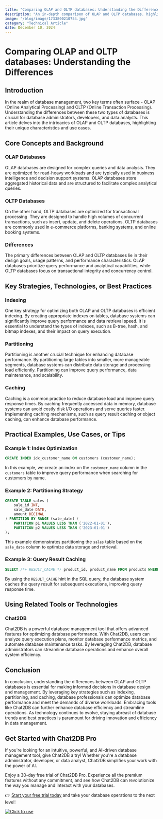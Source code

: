```yaml
---
title: "Comparing OLAP and OLTP databases: Understanding the Differences"
description: "An in-depth comparison of OLAP and OLTP databases, highlighting their unique characteristics and use cases."
image: "/blog/image/1733800210754.jpg"
category: "Technical Article"
date: December 10, 2024
---
```


# Comparing OLAP and OLTP databases: Understanding the Differences

## Introduction

In the realm of database management, two key terms often surface - OLAP (Online Analytical Processing) and OLTP (Online Transaction Processing). Understanding the differences between these two types of databases is crucial for database administrators, developers, and data analysts. This article delves into the intricacies of OLAP and OLTP databases, highlighting their unique characteristics and use cases.

## Core Concepts and Background

### OLAP Databases

OLAP databases are designed for complex queries and data analysis. They are optimized for read-heavy workloads and are typically used in business intelligence and decision support systems. OLAP databases store aggregated historical data and are structured to facilitate complex analytical queries.

### OLTP Databases

On the other hand, OLTP databases are optimized for transactional processing. They are designed to handle high volumes of concurrent transactions, such as insert, update, and delete operations. OLTP databases are commonly used in e-commerce platforms, banking systems, and online booking systems.

### Differences

The primary differences between OLAP and OLTP databases lie in their design goals, usage patterns, and performance characteristics. OLAP databases prioritize query performance and analytical capabilities, while OLTP databases focus on transactional integrity and concurrency control.

## Key Strategies, Technologies, or Best Practices

### Indexing

One key strategy for optimizing both OLAP and OLTP databases is efficient indexing. By creating appropriate indexes on tables, database systems can significantly improve query performance and data retrieval speed. It is essential to understand the types of indexes, such as B-tree, hash, and bitmap indexes, and their impact on query execution.

### Partitioning

Partitioning is another crucial technique for enhancing database performance. By partitioning large tables into smaller, more manageable segments, database systems can distribute data storage and processing load efficiently. Partitioning can improve query performance, data maintenance, and scalability.

### Caching

Caching is a common practice to reduce database load and improve query response times. By caching frequently accessed data in memory, database systems can avoid costly disk I/O operations and serve queries faster. Implementing caching mechanisms, such as query result caching or object caching, can enhance database performance.

## Practical Examples, Use Cases, or Tips

### Example 1: Index Optimization

```sql
CREATE INDEX idx_customer_name ON customers (customer_name);
```

In this example, we create an index on the `customer_name` column in the `customers` table to improve query performance when searching for customers by name.

### Example 2: Partitioning Strategy

```sql
CREATE TABLE sales (
    sale_id INT,
    sale_date DATE,
    amount DECIMAL
) PARTITION BY RANGE (sale_date) (
    PARTITION p1 VALUES LESS THAN ('2022-01-01'),
    PARTITION p2 VALUES LESS THAN ('2023-01-01')
);
```

This example demonstrates partitioning the `sales` table based on the `sale_date` column to optimize data storage and retrieval.

### Example 3: Query Result Caching

```sql
SELECT /*+ RESULT_CACHE */ product_id, product_name FROM products WHERE category_id = 1;
```

By using the `RESULT_CACHE` hint in the SQL query, the database system caches the query result for subsequent executions, improving query response time.

## Using Related Tools or Technologies

### Chat2DB

Chat2DB is a powerful database management tool that offers advanced features for optimizing database performance. With Chat2DB, users can analyze query execution plans, monitor database performance metrics, and automate database maintenance tasks. By leveraging Chat2DB, database administrators can streamline database operations and enhance overall system efficiency.

## Conclusion

In conclusion, understanding the differences between OLAP and OLTP databases is essential for making informed decisions in database design and management. By leveraging key strategies such as indexing, partitioning, and caching, database professionals can optimize database performance and meet the demands of diverse workloads. Embracing tools like Chat2DB can further enhance database efficiency and streamline operations. As technology continues to evolve, staying abreast of database trends and best practices is paramount for driving innovation and efficiency in data management.


## Get Started with Chat2DB Pro

If you're looking for an intuitive, powerful, and AI-driven database management tool, give Chat2DB a try! Whether you're a database administrator, developer, or data analyst, Chat2DB simplifies your work with the power of AI.

Enjoy a 30-day free trial of Chat2DB Pro. Experience all the premium features without any commitment, and see how Chat2DB can revolutionize the way you manage and interact with your databases.

👉 [Start your free trial today](https://chat2db.ai/pricing) and take your database operations to the next level!


[![Click to use](/image/blog/bg/chat2db.jpg)](https://chat2db.ai/)

